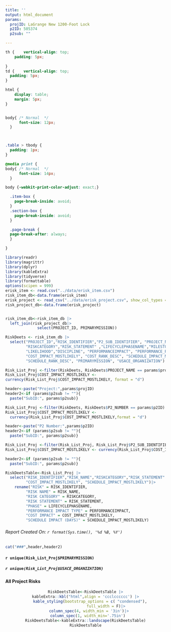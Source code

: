 ```yaml
---
title: ''
output: html_document 
params:
  projID: LaGrange New 1200-Foot Lock
  p2ID: 505374
  p2sub: ""

---
```

```css


th {    vertical-align: top;    
    padding: 5px;
    
}
td {    vertical-align: top;
  padding: 5px;
}

html {
    display: table;
    margin: 5px;
}


body{ /* Normal  */
      font-size: 12px;
  }



.table > tbody {
  padding: 1px;
}

@media print {
body{ /* Normal  */
      font-size: 14px;
  }

body {-webkit-print-color-adjust: exact;}

  .item-box {
    page-break-inside: avoid;
  }
  .section-box {
    page-break-inside: avoid;
  }

  .page-break {
  page-break-after: always;
  }

}
```

```r
library(readr) 
library(magrittr) 
library(dplyr) 
library(kableExtra) 
library(tidyverse)
library(formattable)
options(scipen = 999)
erisk_item <- read.csv("../data/erisk_item.csv")
risk_item_db<-data.frame(erisk_item)
erisk_project <- read_csv("../data/erisk_project.csv", show_col_types = FALSE)
risk_project_db<-data.frame(erisk_project)


risk_item_db<-risk_item_db |>
  left_join(risk_project_db|>
              select(PROJECT_ID, PRIMARYMISSION))

RiskDeets <- risk_item_db |>
  select("PROJECT_ID","RISK_IDENTIFIER","P2_SUB_IDENTIFIER", "PROJECT_NAME","P2_NUMBER","RISK_NAME",
         "RISKCATEGORY","RISK_STATEMENT" ,"LIFECYCLEPHASENAME","MILESTONE",
         "LIKELIHOOD","DISCIPLINE", "PERFORMANCEIMPACT", "PERFORMANCE_RANK_DESC",
         "COST_IMPACT_MOSTLIKELY", "COST_RANK_DESC", "SCHEDULE_IMPACT_MOSTLIKELY",
         "SCHEDULE_RANK_DESC", "PRIMARYMISSION", "USACE_ORGANIZATION")
```

```r
Risk_List_Proj <-filter(RiskDeets, RiskDeets$PROJECT_NAME == params$projID)
Risk_List_Proj$COST_IMPACT_MOSTLIKELY <- 
currency(Risk_List_Proj$COST_IMPACT_MOSTLIKELY, format = "d")

header<-paste("Project:",params$projID)
header2<-if (params$p2sub != ""){
  paste("SubID:", params$p2sub)}
```

```r
Risk_List_Proj <-filter(RiskDeets, RiskDeets$P2_NUMBER == params$p2ID)
Risk_List_Proj$COST_IMPACT_MOSTLIKELY <-
  currency(Risk_List_Proj$COST_IMPACT_MOSTLIKELY,format = "d")

header<-paste("P2 Number:",params$p2ID)
header2<-if (params$p2sub != ""){
  paste("SubID:", params$p2sub)}

```

```r
Risk_List_Proj <-filter(Risk_List_Proj, Risk_List_Proj$P2_SUB_IDENTIFIER == params$p2sub)
Risk_List_Proj$COST_IMPACT_MOSTLIKELY <- currency(Risk_List_Proj$COST_IMPACT_MOSTLIKELY,format = "d")

header2<-if (params$p2sub != ""){
  paste("SubID:", params$p2sub)}
```


```r
RiskDeetsTable<-Risk_List_Proj |>
  select("RISK_IDENTIFIER","RISK_NAME","RISKCATEGORY","RISK_STATEMENT" ,"LIFECYCLEPHASENAME","MILESTONE","LIKELIHOOD","DISCIPLINE", "PERFORMANCEIMPACT",
         "COST_IMPACT_MOSTLIKELY", "SCHEDULE_IMPACT_MOSTLIKELY")|>
    rename("RISK" = RISK_IDENTIFIER,
         "RISK NAME" = RISK_NAME,
         "RISK CATEGORY" = RISKCATEGORY,
         "RISK STATEMENT" = RISK_STATEMENT,
         "PHASE" = LIFECYCLEPHASENAME,
         "PERFORMANCE IMPACT TYPE" = PERFORMANCEIMPACT,
         "COST IMPACT" = COST_IMPACT_MOSTLIKELY,
         "SCHEDULE IMPACT (DAYS)" = SCHEDULE_IMPACT_MOSTLIKELY)

```
###### Report Created On: `r format(Sys.time(), '%d %B, %Y')`
```r

cat("###",header,header2)

```
#### `r unique(Risk_List_Proj$PRIMARYMISSION)`
##### `r unique(Risk_List_Proj$USACE_ORGANIZATION)`


#### All Project Risks
<center>
```r
RiskDeetsTable<-RiskDeetsTable |>
kableExtra::kbl("html",align = 'ccclcccccc') |>
    kable_styling(bootstrap_options = c( "condensed"),
                  full_width = F)|>
   column_spec(4, width_min = '3in')|>
  column_spec(1, width_min='.75in')
RiskDeetsTable<-kableExtra::landscape(RiskDeetsTable)
RiskDeetsTable
```
</center>

